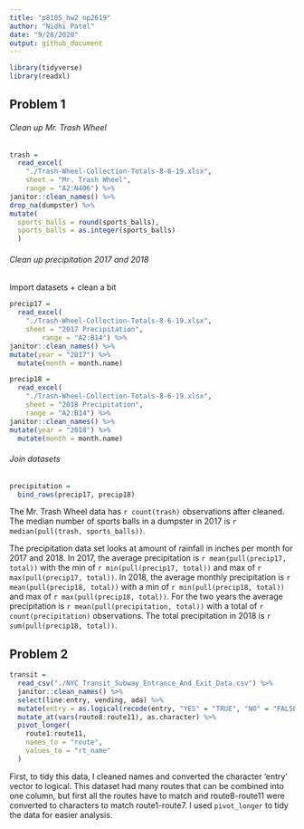 ```yaml
---
title: "p8105_hw2_np2619"
author: "Nidhi Patel"
date: "9/28/2020"
output: github_document
---
```


```r
library(tidyverse)
library(readxl)
```


## Problem 1
###### Clean up Mr. Trash Wheel
```r
trash = 
  read_excel(
    "./Trash-Wheel-Collection-Totals-8-6-19.xlsx", 
    sheet = "Mr. Trash Wheel",
    range = "A2:N406") %>%
janitor::clean_names() %>%
drop_na(dumpster) %>%
mutate(
  sports_balls = round(sports_balls),
  sports_balls = as.integer(sports_balls)
  )


```

###### Clean up precipitation 2017 and 2018

Import datasets + clean a bit

```r
precip17 = 
  read_excel(
    "./Trash-Wheel-Collection-Totals-8-6-19.xlsx", 
    sheet = "2017 Precipitation",
        range = "A2:B14") %>%
janitor::clean_names() %>% 
mutate(year = "2017") %>% 
  mutate(month = month.name)

precip18 = 
  read_excel(
    "./Trash-Wheel-Collection-Totals-8-6-19.xlsx", 
    sheet = "2018 Precipitation",
    range = "A2:B14") %>%
janitor::clean_names() %>% 
mutate(year = "2018") %>% 
  mutate(month = month.name)

```

###### Join datasets

```r
precipitation = 
  bind_rows(precip17, precip18)
```

The Mr. Trash Wheel data has `r count(trash)` observations after cleaned.  The median number of sports balls in a dumpster in 2017 is `r median(pull(trash, sports_balls))`. 

The precipitation data set looks at amount of rainfall in inches per month for 2017 and 2018.  In 2017, the average precipitation is `r mean(pull(precip17, total))` with the min of `r min(pull(precip17, total))` and max of `r max(pull(precip17, total))`. In 2018, the average monthly precipitation is `r mean(pull(precip18, total))` with a min of `r min(pull(precip18, total))` and max of `r max(pull(precip18, total))`.  For the two years the average precipitation is `r mean(pull(precipitation, total))` with a total of `r count(precipitation)` observations.  The total precipitation in 2018 is `r sum(pull(precip18, total))`.


## Problem 2

```r
transit = 
  read_csv("./NYC_Transit_Subway_Entrance_And_Exit_Data.csv") %>% 
  janitor::clean_names() %>% 
  select(line:entry, vending, ada) %>% 
  mutate(entry = as.logical(recode(entry, "YES" = "TRUE", "NO" = "FALSE"))) %>% 
  mutate_at(vars(route8:route11), as.character) %>% 
  pivot_longer(
    route1:route11,
    names_to = "route",
    values_to = "rt_name"
  )
```

First, to tidy this data, I cleaned names and converted the character 'entry' vector to logical.  This dataset had many routes that can be combined into one column, but first all the routes have to match and route8-route11 were converted to characters to match route1-route7. I used `pivot_longer` to tidy the data for easier analysis.

